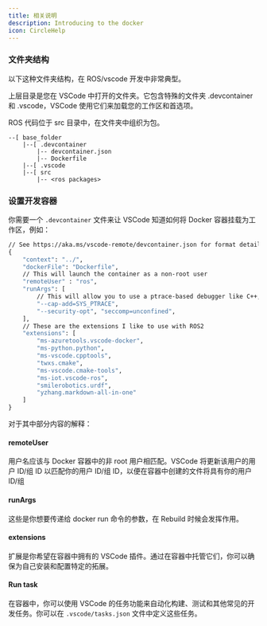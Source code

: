 ```yaml
---
title: 相关说明
description: Introducing to the docker
icon: CircleHelp
---
```


### 文件夹结构

以下这种文件夹结构，在 ROS/vscode 开发中非常典型。

上层目录是您在 VSCode 中打开的文件夹。它包含特殊的文件夹 .devcontainer 和 .vscode，VSCode 使用它们来加载您的工作区和首选项。

ROS 代码位于 src 目录中，在文件夹中组织为包。

```
--[ base_folder
    |--[ .devcontainer
        |-- devcontainer.json
        |-- Dockerfile
    |--[ .vscode
    |--[ src
        |-- <ros packages>
```

### 设置开发容器

你需要一个 `.devcontainer` 文件来让 VSCode 知道如何将 Docker 容器挂载为工作区，例如：

``` dockerfile
// See https://aka.ms/vscode-remote/devcontainer.json for format details.
{
    "context": "../",
    "dockerFile": "Dockerfile",
    // This will launch the container as a non-root user
    "remoteUser" : "ros",
    "runArgs": [
        // This will allow you to use a ptrace-based debugger like C++, Go, and Rust.
        "--cap-add=SYS_PTRACE",
        "--security-opt", "seccomp=unconfined",
    ],
    // These are the extensions I like to use with ROS2
    "extensions": [
        "ms-azuretools.vscode-docker",
        "ms-python.python",
        "ms-vscode.cpptools",
        "twxs.cmake",
        "ms-vscode.cmake-tools",
        "ms-iot.vscode-ros",
        "smilerobotics.urdf",
        "yzhang.markdown-all-in-one"
    ]
}
```

对于其中部分内容的解释：

#### remoteUser

用户名应该与 Docker 容器中的非 root 用户相匹配。VSCode 将更新该用户的用户 ID/组 ID 以匹配你的用户 ID/组 ID，以便在容器中创建的文件将具有你的用户 ID/组

#### runArgs

这些是你想要传递给 docker run 命令的参数，在 Rebuild 时候会发挥作用。 

#### extensions

扩展是你希望在容器中拥有的 VSCode 插件。通过在容器中托管它们，你可以确保为自己安装和配置特定的拓展。

#### Run task

在容器中，你可以使用 VSCode 的任务功能来自动化构建、测试和其他常见的开发任务。你可以在 `.vscode/tasks.json` 文件中定义这些任务。
